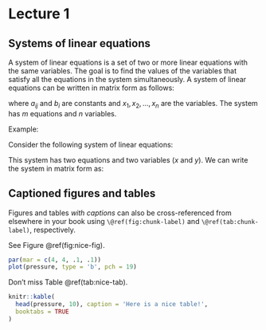 # Lecture 1 {#cross}

## Systems of linear equations

A system of linear equations is a set of two or more linear equations with the same variables. The goal is to find the values of the variables that satisfy all the equations in the system simultaneously. A system of linear equations can be written in matrix form as follows:

\begin{align*}
a_{11}x_1 + a_{12}x_2 + \dots + a_{1n}x_n &= b_1 \\
a_{21}x_1 + a_{22}x_2 + \dots + a_{2n}x_n &= b_2 \\
&\vdots \\
a_{m1}x_1 + a_{m2}x_2 + \dots + a_{mn}x_n &= b_m \\
\end{align*}

where $a_{ij}$ and $b_i$ are constants and $x_1, x_2, \dots, x_n$ are the variables. The system has $m$ equations and $n$ variables.

Example:

Consider the following system of linear equations:

\begin{align*}
2x - y &= 3 \\
3x + 2y &= 1 \\
\end{align*}

This system has two equations and two variables ($x$ and $y$). We can write the system in matrix form as:

\begin{align*}
2x - y &= 3 \\
3x + 2y &= 1 \\
\end{align*}





 
## Captioned figures and tables

Figures and tables *with captions* can also be cross-referenced from elsewhere in your book using `\@ref(fig:chunk-label)` and `\@ref(tab:chunk-label)`, respectively.

See Figure \@ref(fig:nice-fig).

```r
par(mar = c(4, 4, .1, .1))
plot(pressure, type = 'b', pch = 19)
```

Don't miss Table \@ref(tab:nice-tab).

```r
knitr::kable(
  head(pressure, 10), caption = 'Here is a nice table!',
  booktabs = TRUE
)
```
